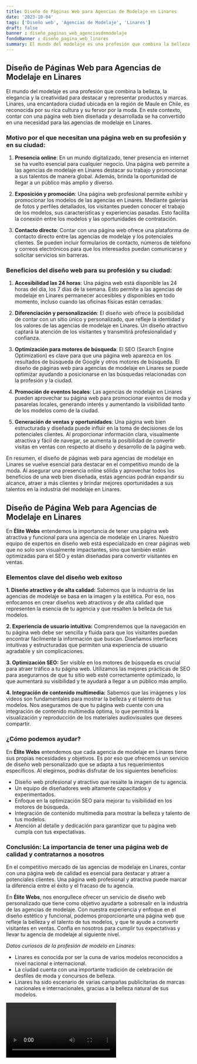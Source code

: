 ```yaml
---
title: Diseño de Páginas Web para Agencias de Modelaje en Linares
date: '2023-10-04'
tags: ['Diseño web', 'Agencias de Modelaje', 'Linares']
draft: false
banner : diseño_paginas_web_agenciasdemodelaje
fondoBanner : diseño_pagina_web_linares
summary: El mundo del modelaje es una profesión que combina la belleza, la elegancia y la creatividad para destacar y representar productos y marcas. Linares, una encantadora ciudad ubicada en la región de Maule en Chile, es reconocida por su rica cultura y su fervor por la moda. En este contexto, contar con una página web bien diseñada y desarrollada se ha convertido en una necesidad para las agencias de modelaje en Linares.
---
```


## Diseño de Páginas Web para Agencias de Modelaje en Linares

El mundo del modelaje es una profesión que combina la belleza, la elegancia y la creatividad para destacar y representar productos y marcas. Linares, una encantadora ciudad ubicada en la región de Maule en Chile, es reconocida por su rica cultura y su fervor por la moda. En este contexto, contar con una página web bien diseñada y desarrollada se ha convertido en una necesidad para las agencias de modelaje en Linares.

### Motivo por el que necesitan una página web en su profesión y en su ciudad:

1. **Presencia online**: En un mundo digitalizado, tener presencia en internet se ha vuelto esencial para cualquier negocio. Una página web permite a las agencias de modelaje en Linares destacar su trabajo y promocionar a sus talentos de manera global. Además, brinda la oportunidad de llegar a un público más amplio y diverso.

2. **Exposición y promoción**: Una página web profesional permite exhibir y promocionar los modelos de las agencias en Linares. Mediante galerías de fotos y perfiles detallados, los visitantes pueden conocer el trabajo de los modelos, sus características y experiencias pasadas. Esto facilita la conexión entre los modelos y las oportunidades de contratación.

3. **Contacto directo**: Contar con una página web ofrece una plataforma de contacto directo entre las agencias de modelaje y los potenciales clientes. Se pueden incluir formularios de contacto, números de teléfono y correos electrónicos para que los interesados puedan comunicarse y solicitar servicios sin barreras.

### Beneficios del diseño web para su profesión y su ciudad:

1. **Accesibilidad las 24 horas**: Una página web está disponible las 24 horas del día, los 7 días de la semana. Esto permite a las agencias de modelaje en Linares permanecer accesibles y disponibles en todo momento, incluso cuando las oficinas físicas están cerradas.

2. **Diferenciación y personalización**: El diseño web ofrece la posibilidad de contar con un sitio único y personalizado, que refleje la identidad y los valores de las agencias de modelaje en Linares. Un diseño atractivo captará la atención de los visitantes y transmitirá profesionalidad y confianza.

3. **Optimización para motores de búsqueda**: El SEO (Search Engine Optimization) es clave para que una página web aparezca en los resultados de búsqueda de Google y otros motores de búsqueda. El diseño de páginas web para agencias de modelaje en Linares se puede optimizar ayudando a posicionarse en las búsquedas relacionadas con la profesión y la ciudad.

4. **Promoción de eventos locales**: Las agencias de modelaje en Linares pueden aprovechar su página web para promocionar eventos de moda y pasarelas locales, generando interés y aumentando la visibilidad tanto de los modelos como de la ciudad.

5. **Generación de ventas y oportunidades**: Una página web bien estructurada y diseñada puede influir en la toma de decisiones de los potenciales clientes. Al proporcionar información clara, visualmente atractiva y fácil de navegar, se aumenta la posibilidad de convertir visitas en ventas con respecto al diseño y desarrollo de la página web.

En resumen, el diseño de páginas web para agencias de modelaje en Linares se vuelve esencial para destacar en el competitivo mundo de la moda. Al asegurar una presencia online sólida y aprovechar todos los beneficios de una web bien diseñada, estas agencias podrán expandir su alcance, atraer a más clientes y brindar mejores oportunidades a sus talentos en la industria del modelaje en Linares.

<GifSeo />

<Cta />

## Diseño de Página Web para Agencias de Modelaje en Linares

En **Élite Webs** entendemos la importancia de tener una página web atractiva y funcional para una agencia de modelaje en Linares. Nuestro equipo de expertos en diseño web está especializado en crear páginas web que no solo son visualmente impactantes, sino que también están optimizadas para el SEO y están diseñadas para convertir visitantes en ventas.

### Elementos clave del diseño web exitoso

**1. Diseño atractivo y de alta calidad:** Sabemos que la industria de las agencias de modelaje se basa en la imagen y la estética. Por eso, nos enfocamos en crear diseños web atractivos y de alta calidad que representen la esencia de tu agencia y que resalten la belleza de tus modelos.

**2. Experiencia de usuario intuitiva:** Comprendemos que la navegación en tu página web debe ser sencilla y fluida para que los visitantes puedan encontrar fácilmente la información que buscan. Diseñamos interfaces intuitivas y estructuradas que permiten una experiencia de usuario agradable y sin complicaciones.

**3. Optimización SEO:** Ser visible en los motores de búsqueda es crucial para atraer tráfico a tu página web. Utilizamos las mejores prácticas de SEO para asegurarnos de que tu sitio web esté correctamente optimizado, lo que aumentará su visibilidad y te ayudará a llegar a un público más amplio.

**4. Integración de contenido multimedia:** Sabemos que las imágenes y los videos son fundamentales para mostrar la belleza y el talento de tus modelos. Nos aseguramos de que tu página web cuente con una integración de contenido multimedia óptima, lo que permitirá la visualización y reproducción de los materiales audiovisuales que desees compartir.

### ¿Cómo podemos ayudar?

En **Élite Webs** entendemos que cada agencia de modelaje en Linares tiene sus propias necesidades y objetivos. Es por eso que ofrecemos un servicio de diseño web personalizado que se adapta a tus requerimientos específicos. Al elegirnos, podrás disfrutar de los siguientes beneficios:

- Diseño web profesional y atractivo que resalte la imagen de tu agencia.
- Un equipo de diseñadores web altamente capacitados y experimentados.
- Enfoque en la optimización SEO para mejorar tu visibilidad en los motores de búsqueda.
- Integración de contenido multimedia para mostrar la belleza y talento de tus modelos.
- Atención al detalle y dedicación para garantizar que tu página web cumpla con tus expectativas.

### Conclusión: La importancia de tener una página web de calidad y contratarnos a nosotros

En el competitivo mercado de las agencias de modelaje en Linares, contar con una página web de calidad es esencial para destacar y atraer a potenciales clientes. Una página web profesional y atractiva puede marcar la diferencia entre el éxito y el fracaso de tu agencia.

En **Élite Webs**, nos enorgullece ofrecer un servicio de diseño web personalizado que tiene como objetivo ayudarte a sobresalir en la industria de las agencias de modelaje. Con nuestra experiencia y enfoque en el diseño estético y funcional, podemos proporcionarte una página web que refleje la belleza y el talento de tus modelos, y que te ayude a convertir visitantes en ventas. Confía en nosotros para cumplir tus expectativas y llevar tu agencia de modelaje al siguiente nivel.

*Datos curiosos de la profesión de modelo en Linares:*
- Linares es conocida por ser la cuna de varios modelos reconocidos a nivel nacional e internacional.
- La ciudad cuenta con una importante tradición de celebración de desfiles de moda y concursos de belleza.
- Linares ha sido escenario de varias campañas publicitarias de marcas nacionales e internacionales, gracias a la belleza natural de sus modelos.

<Video />

<CtaBot job='Agencias de Modelaje' city='Linares'/>

<Gmaps query='Linares+españa+maps' />